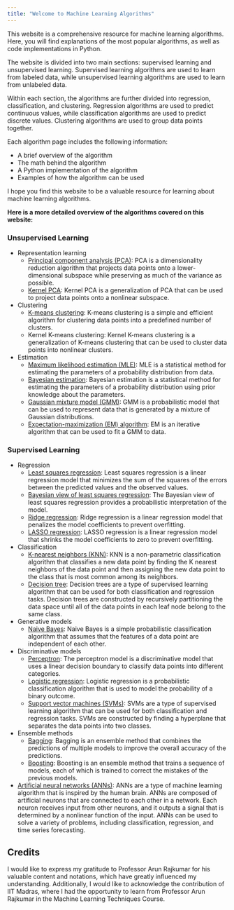 ```yaml
---
title: "Welcome to Machine Learning Algorithms"
---
```


This website is a comprehensive resource for machine learning algorithms. Here, you will find explanations of the most popular algorithms, as well as code implementations in Python.

The website is divided into two main sections: supervised learning and unsupervised learning. Supervised learning algorithms are used to learn from labeled data, while unsupervised learning algorithms are used to learn from unlabeled data.

Within each section, the algorithms are further divided into regression, classification, and clustering. Regression algorithms are used to predict continuous values, while classification algorithms are used to predict discrete values. Clustering algorithms are used to group data points together.

Each algorithm page includes the following information:

* A brief overview of the algorithm
* The math behind the algorithm
* A Python implementation of the algorithm
* Examples of how the algorithm can be used

I hope you find this website to be a valuable resource for learning about machine learning algorithms.

**Here is a more detailed overview of the algorithms covered on this website:**

### Unsupervised Learning

* Representation learning
    * [Principal component analysis (PCA)](/pages/PCA.html): PCA is a dimensionality reduction algorithm that projects data points onto a lower-dimensional subspace while preserving as much of the variance as possible.
    * [Kernel PCA](/pages/Kernel_PCA.html): Kernel PCA is a generalization of PCA that can be used to project data points onto a nonlinear subspace.
* Clustering
    * [K-means clustering](/pages/kmeans.html): K-means clustering is a simple and efficient algorithm for clustering data points into a predefined number of clusters.
    * Kernel K-means clustering: Kernel K-means clustering is a generalization of K-means clustering that can be used to cluster data points into nonlinear clusters.
* Estimation
    * [Maximum likelihood estimation (MLE)](/pages/mle.html): MLE is a statistical method for estimating the parameters of a probability distribution from data.
    * [Bayesian estimation](/pages/bayes_est.html): Bayesian estimation is a statistical method for estimating the parameters of a probability distribution using prior knowledge about the parameters.
    * [Gaussian mixture model (GMM)](/pages/gmm.html): GMM is a probabilistic model that can be used to represent data that is generated by a mixture of Gaussian distributions.
    * [Expectation-maximization (EM) algorithm](/pages/em.html): EM is an iterative algorithm that can be used to fit a GMM to data.
    
### Supervised Learning

* Regression
    * [Least squares regression](/pages/lin_reg.html): Least squares regression is a linear regression model that minimizes the sum of the squares of the errors between the predicted values and the observed values.
    * [Bayesian view of least squares regression](/pages/klin_reg.html): The Bayesian view of least squares regression provides a probabilistic interpretation of the model.
    * [Ridge regression](/pages/bayes_lin_reg.html): Ridge regression is a linear regression model that penalizes the model coefficients to prevent overfitting.
    * [LASSO regression](/pages/lasso_lin_reg.html): LASSO regression is a linear regression model that shrinks the model coefficients to zero to prevent overfitting.
* Classification
    * [K-nearest neighbors (KNN)](/pages/knn.html): KNN is a non-parametric classification algorithm that classifies a new data point by finding the K nearest neighbors of the data point and then assigning the new data point to the class that is most common among its neighbors.
    * [Decision tree](/pages/dec_trees.html): Decision trees are a type of supervised learning algorithm that can be used for both classification and regression tasks. Decision trees are constructed by recursively partitioning the data space until all of the data points in each leaf node belong to the same class.
* Generative models
    * [Naive Bayes](/pages/naive_bayes.html): Naive Bayes is a simple probabilistic classification algorithm that assumes that the features of a data point are independent of each other.
* Discriminative models
    * [Perceptron](/pages/percp.html): The perceptron model is a discriminative model that uses a linear decision boundary to classify data points into different categories.
    * [Logistic regression](/pages/log_reg.html): Logistic regression is a probabilistic classification algorithm that is used to model the probability of a binary outcome.
    * [Support vector machines (SVMs)](/pages/svm.html): SVMs are a type of supervised learning algorithm that can be used for both classification and regression tasks. SVMs are constructed by finding a hyperplane that separates the data points into two classes.
* Ensemble methods
    * [Bagging](/pages/bag.html): Bagging is an ensemble method that combines the predictions of multiple models to improve the overall accuracy of the predictions.
    * [Boosting](/pages/boost.html): Boosting is an ensemble method that trains a sequence of models, each of which is trained to correct the mistakes of the previous models.
* [Artificial neural networks (ANNs)](/pages/ann.html): ANNs are a type of machine learning algorithm that is inspired by the human brain. ANNs are composed of artificial neurons that are connected to each other in a network. Each neuron receives input from other neurons, and it outputs a signal that is determined by a nonlinear function of the input. ANNs can be used to solve a variety of problems, including classification, regression, and time series forecasting.

## Credits

I would like to express my gratitude to Professor Arun Rajkumar for his valuable content and notations, which have greatly influenced my understanding. Additionally, I would like to acknowledge the contribution of IIT Madras, where I had the opportunity to learn from Professor Arun Rajkumar in the Machine Learning Techniques Course.
